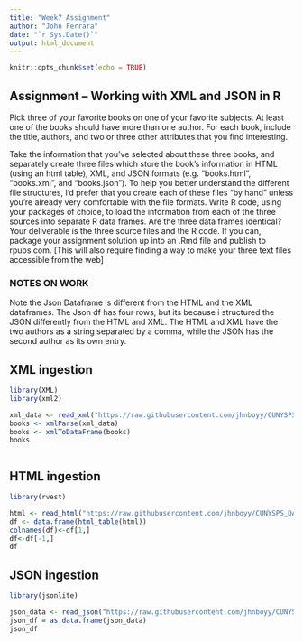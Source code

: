 ```yaml
---
title: "Week7 Assignment"
author: "John Ferrara"
date: "`r Sys.Date()`"
output: html_document
---
```


```r
knitr::opts_chunk$set(echo = TRUE)
```

## Assignment – Working with XML and JSON in R

Pick three of your favorite books on one of your favorite subjects. At least one of the books should have more
than one author. For each book, include the title, authors, and two or three other attributes that you find interesting.

Take the information that you’ve selected about these three books, and separately create three files which store the book’s information in HTML (using an html table), XML, and JSON formats (e.g. “books.html”, “books.xml”, and “books.json”). To help you better understand the different file structures, I’d prefer that you create each of these files “by hand” unless you’re already very comfortable with the file formats. 
Write R code, using your packages of choice, to load the information from each of the three sources into separate R data frames. Are the three data frames identical? 
Your deliverable is the three source files and the R code. If you can, package your assignment solution up into
an .Rmd file and publish to rpubs.com. [This will also require finding a way to make your three text files
accessible from the web]

### NOTES ON WORK
Note the Json Dataframe is different from the HTML and the XML dataframes. The Json df has four rows, but its because i structured the JSON differently from the HTML and XML. The HTML and XML have the two authors as a string separated by a comma, while the JSON has the second author as its own entry. 

## XML ingestion


```r
library(XML)
library(xml2)

xml_data <- read_xml("https://raw.githubusercontent.com/jhnboyy/CUNYSPS_DATA607/refs/heads/main/Week7/books.xml")
books <- xmlParse(xml_data)
books <- xmlToDataFrame(books)
books



```

## HTML ingestion


```r
library(rvest)

html <- read_html("https://raw.githubusercontent.com/jhnboyy/CUNYSPS_DATA607/refs/heads/main/Week7/books.html")
df <- data.frame(html_table(html))
colnames(df)<-df[1,]
df<-df[-1,]
df
```


## JSON ingestion

```r
library(jsonlite)

json_data <- read_json("https://raw.githubusercontent.com/jhnboyy/CUNYSPS_DATA607/refs/heads/main/Week7/books.json", simplifyVector = TRUE)
json_df = as.data.frame(json_data)
json_df
```

